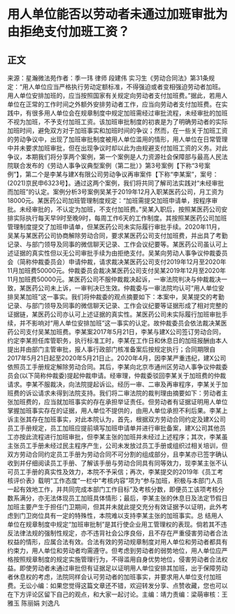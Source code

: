 # 用人单位能否以劳动者未通过加班审批为由拒绝支付加班工资？
## 正文
来源：星瀚微法苑作者：季一玮 律师  段建伟 实习生《劳动合同法》第31条规定：“用人单位应当严格执行劳动定额标准，不得强迫或者变相强迫劳动者加班。用人单位安排加班的，应当按照国家有关规定向劳动者支付加班费。”据此，若用人单位在正常的工作时间之外额外安排劳动者工作，应当向劳动者支付加班费。在实践中，有很多用人单位会在规章制度中规定加班需经过审批流程，未经审批的加班不视为加班，不予支付加班工资。该加班审批制度的初衷是为了明确劳动者的实际加班时间，避免双方对于加班事实和加班时间的争议；然而，在一些关于加班工资的劳动争议中，出现了加班审批制度被用人单位滥用的情形，用人单位在日常管理中并未要求加班审批，但在出现争议时却以此为由规避支付加班工资的义务。对此争议，本期我们将分享两个案例，第一个案例是人力资源社会保障部与最高人民法院联合发布的《劳动人事争议典型案例（第二批）》第3号案例【下称“3号案例”】，第二个是李某与建X有限公司劳动争议再审案件【下称“李某案”，案号：(2021)京民申6323号】。通过这两个案例，我们将共同了解司法实践对“未经审批而加班”的认定。案例分析3号案例吴某于2019年12月入职某医药公司，月工资为18000元。某医药公司加班管理制度规定：“加班需提交加班申请单，按程序审批。未经审批的，不认定为加班，不支付加班费。”吴某入职后，按照某医药公司安排实际执行每天早9时至晚9时，每周工作6天的工作制度。其按照某医药公司加班管理制度提交了加班申请单，但某医药公司未实际履行审批手续。2020年11月，吴某与某医药公司协商解除劳动合同，要求某医药公司支付加班费，并出具了考勤记录、与部门领导及同事的微信聊天记录、工作会议纪要等。某医药公司虽认可上述证据的真实性但以无公司审批手续为由拒绝支付。吴某向劳动人事争议仲裁委员会（简称仲裁委员会）申请仲裁，请求裁决某医药公司支付2019年12月至2020年11月加班费50000元。仲裁委员会裁决某医药公司支付吴某2019年12月至2020年11月加班费50000元。某医药公司不服仲裁裁决起诉，一审法院判决与仲裁裁决一致，某医药公司未上诉，一审判决已生效。仲裁委与一审法院均认可“用人单位安排吴某加班”这一事实。我们将仲裁委的观点摘要如下：本案中，吴某提交的考勤记录、与部门领导及同事的微信聊天记录、工作会议纪要等证据形成了相对完整的证据链，某医药公司亦认可上述证据的真实性。某医药公司未实际履行加班审批手续，并不影响对“用人单位安排加班”这一事实的认定。故仲裁委员会依法裁决某医药公司支付吴某加班费。李某案2017年5月21日，李某与建X公司签订劳动合同，约定李某担任库管职务，执行标准工时，李某在工作日和休息日的加班报酬由本人提出并由部门主管审批，报人事行政部门核准备案后按规定执行；合同期限自2017年5月21日起至2020年5月21日止。2020年4月，因李某严重违纪，建X公司依照员工手册规定解除劳动合同。其后，李某向北京市通州区劳动人事争议仲裁委员会(以下简称仲裁委)提起仲裁申请。经审理，仲裁委驳回李某关于加班费的仲裁请求。李某不服裁决，向法院提起诉讼。经历一审、二审及再审程序，李某关于加班费的诉讼请求未得到法院支持。我们将二审法院的裁判理由摘要如下：劳动者主张加班费的，应当就加班事实的存在承担举证责任。但劳动者有证据证明用人单位掌握加班事实存在的证据，用人单位不提供的，由用人单位承担不利后果。李某上诉主张其存在加班事实，对此本院认为，首先，根据双方劳动合同约定及建X公司员工手册规定，员工加班应提前填写加班申请单并进行审批备案，建X公司其他员工亦按此流程进行加班审批，但李某主张的加班并未经过上述程序；其次，李某虽主张员工手册未经过民主程序产生，公司未发放过员工手册或组织过相关培训，但双方劳动合同约定员工手册为劳动合同不可分割的组成部分，且李某亦已签字确认收到并仔细阅读员工手册、了解该手册与劳动合同具有同等效力，现李某主张不认可员工手册的真实性及效力，本院不予采信；再次，李某提交的2019年《员工考核评价表》载明“工作态度”一栏中“考核内容”项为“参与加班，积极与本部门人员一起有效地工作，并共同完成本部门工作目标”及考核分数，即便员工该项考核分数系满分，亦无法体现员工加班具体情形；最后，李某主张的休息日及法定节假日加班主要产生于担任门卫期间，但其并未就此提交充分有效证据予以证明，此外考虑到门卫岗位具有一定的特殊性，本院难以支持李某主张的加班事实。总 结用人单位在规章制度中规定“加班审批制”是其行使企业用工管理权的表现。倘若其不违反法律法规的强制性规定，亦不违背社会公序良俗，且不存在严重侵害劳动者合法权益的情形，应属合法有效。合法有效的劳动规章制度对用人单位和劳动者都具有约束力，用人单位和劳动者均需遵守。但考虑到劳动者的弱势地位，用人单位应严格按照规章制度的规定实施管理行为，不得滥用自身优势地位，侵害劳动者合法权益。即使劳动者未通过审批但有证据足以证明用人单位安排其加班，出于保障劳动者休息权的考虑，法院同样会认可劳动者的加班事实，并要求用人单位支付加班费。无讼小编：如果您觉得这篇文章还不错，欢迎转发分享、点赞收藏，您也可以在下方评论区留下自己的观点，和大家一起讨论。主编：靖力责编：梁萌审核：王雅玉 陈丽娟 刘逸凡